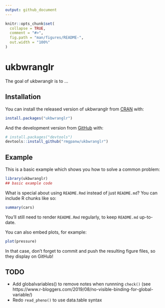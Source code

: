 ```yaml
---
output: github_document
---
```


<!-- README.md is generated from README.Rmd. Please edit that file -->

```r
knitr::opts_chunk$set(
  collapse = TRUE,
  comment = "#>",
  fig.path = "man/figures/README-",
  out.width = "100%"
)
```

# ukbwranglr

<!-- badges: start -->
<!-- badges: end -->

The goal of ukbwranglr is to ...

## Installation

You can install the released version of ukbwranglr from [CRAN](https://CRAN.R-project.org) with:

``` r
install.packages("ukbwranglr")
```

And the development version from [GitHub](https://github.com/) with:

``` r
# install.packages("devtools")
devtools::install_github("rmgpanw/ukbwranglr")
```
## Example

This is a basic example which shows you how to solve a common problem:

```r
library(ukbwranglr)
## basic example code
```

What is special about using `README.Rmd` instead of just `README.md`? You can include R chunks like so:

```r
summary(cars)
```

You'll still need to render `README.Rmd` regularly, to keep `README.md` up-to-date.

You can also embed plots, for example:

```r
plot(pressure)
```

In that case, don't forget to commit and push the resulting figure files, so they display on GitHub!

## TODO

- Add globalvariables() to remove notes when runnning `check()` (see https://www.r-bloggers.com/2019/08/no-visible-binding-for-global-variable/)
- Redo `read_pheno()` to use data.table syntax
